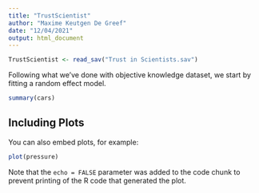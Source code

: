 ```yaml
---
title: "TrustScientist"
author: "Maxime Keutgen De Greef"
date: "12/04/2021"
output: html_document
---
```


```r
TrustScientist <- read_sav("Trust in Scientists.sav")
```

Following what we've done with objective knowledge dataset, we start by fitting a random effect model.
```r
summary(cars)
```

## Including Plots

You can also embed plots, for example:

```r
plot(pressure)
```

Note that the `echo = FALSE` parameter was added to the code chunk to prevent printing of the R code that generated the plot.
